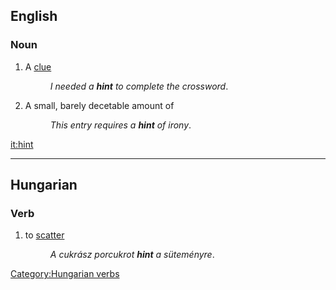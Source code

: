 ==English==
===Noun===
# A [[clue]]
#:''I needed a '''hint''' to complete the crossword''.
# A small, barely decetable amount of
#:''This entry requires a '''hint''' of irony''.

[[it:hint]]

----
==Hungarian==
===Verb===
# to [[scatter]]
#:''A cukrász porcukrot '''hint''' a süteményre''.

[[Category:Hungarian verbs]]